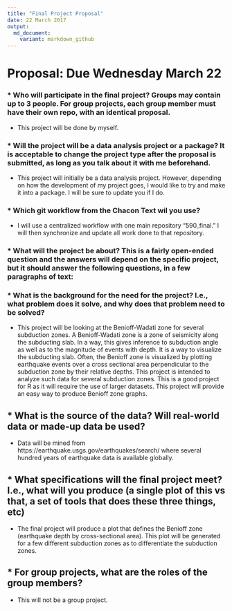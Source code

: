 ```yaml
---
title: "Final Project Proposal"
date: 22 March 2017
output:
  md_document:
    variant: markdown_github
---
```


# Proposal: Due Wednesday March 22

### * Who will participate in the final project? Groups may contain up to 3 people. For group projects, each group member must have their own repo, with an identical proposal.
  * This project will be done by myself.

### * Will the project will be a data analysis project or a package? It is acceptable to change the project type after the proposal is submitted, as long as you talk about it with me beforehand. 
  * This project will initially be a data analysis project. However, depending on how the development of my project goes, I would like to try and make it into a package. I will be sure to update you if I do.

### * Which git workflow from the Chacon Text wil you use?
  * I will use a centralized workflow with one main repository "590_final." I will then synchronize and update all work done to that repository.
  
### * What will the project be about? This is a fairly open-ended question and the answers will depend on the specific project, but it should answer the following questions, in a few paragraphs of text:
###    * What is the background for the need for the project? I.e., what problem does it solve, and why does that problem need to be solved?
  * This project will be looking at the Benioff-Wadati zone for several subduction zones. A Benioff-Wadati zone is a zone of seismicity along the subducting slab. In a way, this gives inference to subduction angle as well as to the magnitude of events with depth. It is a way to visualize the subducting slab. Often, the Benioff zone is visualized by plotting earthquake events over a cross sectional area perpendicular to the subduction zone by their relative depths. This project is intended to analyze such data for several subduction zones. This is a good project for R as it will require the use of larger datasets. This project will provide an easy way to produce Benioff zone graphs.
      
##    * What is the source of the data? Will real-world data or made-up data be used? 
  * Data will be mined from https://earthquake.usgs.gov/earthquakes/search/ where several hundred years of earthquake data is available globally.
    
##    * What specifications will the final project meet? I.e., what will you produce (a single plot of this vs that, a set of tools that does these three things, etc)
  * The final project will produce a plot that defines the Benioff zone (earthquake depth by cross-sectional area). This plot will be generated for a few different subduction zones as to differentiate the subduction zones.
    
##    * For group projects, what are the roles of the group members?
  * This will not be a group project.
